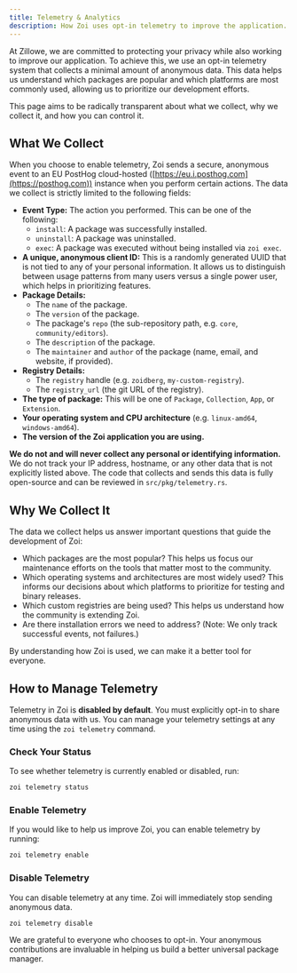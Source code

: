 ```yaml
---
title: Telemetry & Analytics
description: How Zoi uses opt-in telemetry to improve the application.
---
```


At Zillowe, we are committed to protecting your privacy while also working to improve our application. To achieve this, we use an opt-in telemetry system that collects a minimal amount of anonymous data. This data helps us understand which packages are popular and which platforms are most commonly used, allowing us to prioritize our development efforts.

This page aims to be radically transparent about what we collect, why we collect it, and how you can control it.

## What We Collect

When you choose to enable telemetry, Zoi sends a secure, anonymous event to an EU PostHog cloud-hosted ([https://eu.i.posthog.com](https://posthog.com)) instance when you perform certain actions. The data we collect is strictly limited to the following fields:

- **Event Type:** The action you performed. This can be one of the following:
  - `install`: A package was successfully installed.
  - `uninstall`: A package was uninstalled.
  - `exec`: A package was executed without being installed via `zoi exec`.
- **A unique, anonymous client ID:** This is a randomly generated UUID that is not tied to any of your personal information. It allows us to distinguish between usage patterns from many users versus a single power user, which helps in prioritizing features.
- **Package Details:**
  - The `name` of the package.
  - The `version` of the package.
  - The package's `repo` (the sub-repository path, e.g. `core`, `community/editors`).
  - The `description` of the package.
  - The `maintainer` and `author` of the package (name, email, and website, if provided).
- **Registry Details:**
  - The `registry` handle (e.g. `zoidberg`, `my-custom-registry`).
  - The `registry_url` (the git URL of the registry).
- **The type of package:** This will be one of `Package`, `Collection`, `App`, or `Extension`.
- **Your operating system and CPU architecture** (e.g. `linux-amd64`, `windows-amd64`).
- **The version of the Zoi application you are using.**

**We do not and will never collect any personal or identifying information.** We do not track your IP address, hostname, or any other data that is not explicitly listed above. The code that collects and sends this data is fully open-source and can be reviewed in `src/pkg/telemetry.rs`.

## Why We Collect It

The data we collect helps us answer important questions that guide the development of Zoi:

- Which packages are the most popular? This helps us focus our maintenance efforts on the tools that matter most to the community.
- Which operating systems and architectures are most widely used? This informs our decisions about which platforms to prioritize for testing and binary releases.
- Which custom registries are being used? This helps us understand how the community is extending Zoi.
- Are there installation errors we need to address? (Note: We only track successful events, not failures.)

By understanding how Zoi is used, we can make it a better tool for everyone.

## How to Manage Telemetry

Telemetry in Zoi is **disabled by default**. You must explicitly opt-in to share anonymous data with us. You can manage your telemetry settings at any time using the `zoi telemetry` command.

### Check Your Status

To see whether telemetry is currently enabled or disabled, run:

```sh
zoi telemetry status
```

### Enable Telemetry

If you would like to help us improve Zoi, you can enable telemetry by running:

```sh
zoi telemetry enable
```

### Disable Telemetry

You can disable telemetry at any time. Zoi will immediately stop sending anonymous data.

```sh
zoi telemetry disable
```

We are grateful to everyone who chooses to opt-in. Your anonymous contributions are invaluable in helping us build a better universal package manager.
